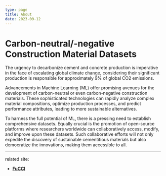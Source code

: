 ```yaml
---
type: page
title: About
date: 2023-09-12
---
```


# Carbon-neutral/-negative Construction Material Datasets

The urgency to decarbonize cement and concrete production is imperative in the face of escalating global climate change, considering their significant production is responsible for approximately 9% of global CO2 emissions. 

Advancements in Machine Learning (ML) offer promising avenues for the development of carbon-neutral or even carbon-negative construction materials. These sophisticated technologies can rapidly analyze complex material compositions, optimize production processes, and predict performance attributes, leading to more sustainable alternatives. 

To harness the full potential of ML, there is a pressing need to establish comprehensive datasets. Equally crucial is the promotion of open-source platforms where researchers worldwide can collaboratively access, modify, and improve upon these datasets. Such collaborative efforts will not only expedite the discovery of sustainable cementitious materials but also democratize the innovations, making them accessible to all.

---
related site:

- [**FuCCI**](https://fucci.mst.edu/)

